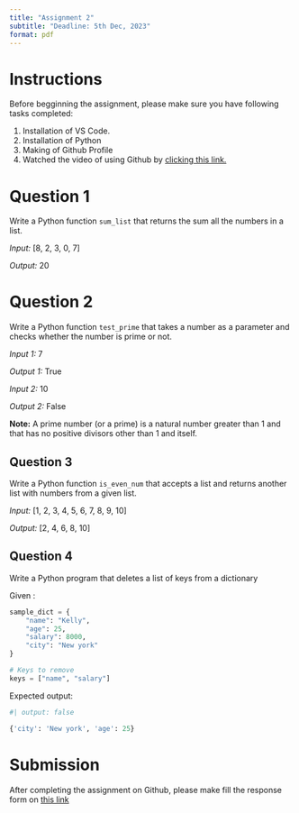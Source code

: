 ```yaml
---
title: "Assignment 2"
subtitle: "Deadline: 5th Dec, 2023"
format: pdf
---
```


# Instructions

Before begginning the assignment, please make sure you have following tasks completed:

1. Installation of VS Code.
2. Installation of Python
3. Making of Github Profile
4. Watched the video of using Github by [clicking this link.](https://youtu.be/RGOj5yH7evk?si=4shnioStgRYcpaxE) 



# Question 1


Write a Python function `sum_list` that returns the sum all the numbers in a list.

*Input:* [8, 2, 3, 0, 7]

*Output:* 20 

# Question 2

Write a Python function `test_prime` that takes a number as a parameter and checks whether the number is prime or not.

*Input 1:* 7

*Output 1:* True

*Input 2:* 10

*Output 2:* False

**Note:** A prime number (or a prime) is a natural number greater than 1 and that has no positive divisors other than 1 and itself.


## Question 3

Write a Python function `is_even_num` that accepts a list and returns another list with numbers from a given list.

*Input:* [1, 2, 3, 4, 5, 6, 7, 8, 9, 10]

*Output:* [2, 4, 6, 8, 10]

## Question 4

Write a Python program that deletes a list of keys from a dictionary

Given : 

```python
sample_dict = {
    "name": "Kelly",
    "age": 25,
    "salary": 8000,
    "city": "New york"
}

# Keys to remove
keys = ["name", "salary"]
```

Expected output:

```python
#| output: false

{'city': 'New york', 'age': 25}
```

# Submission

After completing the assignment on Github, please make fill the response form on [this link](https://forms.gle/YrdSGEGyDG1hQxEt5)